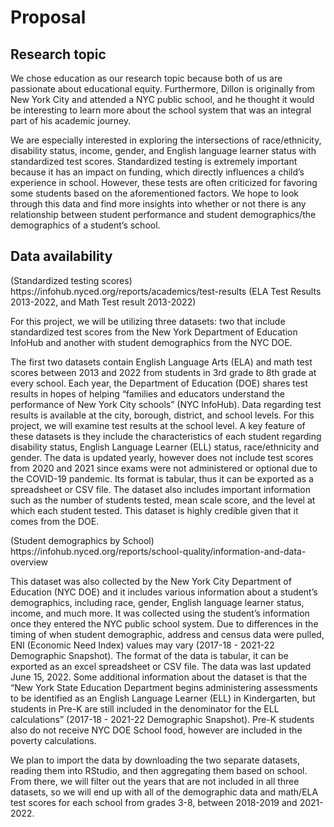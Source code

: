 # Proposal
 
## Research topic

We chose education as our research topic because both of us are passionate about educational equity. Furthermore, Dillon is originally from New York City and attended a NYC public school, and he thought it would be interesting to learn more about the school system that was an integral part of his academic journey. 

We are especially interested in exploring the intersections of race/ethnicity, disability status, income, gender, and English language learner status with standardized test scores. Standardized testing is extremely important because it has an impact on funding, which directly influences a child’s experience in school. However, these tests are often criticized for favoring some students based on the aforementioned factors. We hope to look through this data and find more insights into whether or not there is any relationship between student performance and student demographics/the demographics of a student’s school. 

## Data availability

(Standardized testing scores)
https://infohub.nyced.org/reports/academics/test-results (ELA Test Results 2013-2022, and Math Test result 2013-2022)

For this project, we will be utilizing three datasets: two that include standardized test scores from the New York Department of Education InfoHub and another with student demographics from the NYC DOE. 

The first two datasets contain English Language Arts (ELA) and math test scores between 2013 and 2022 from students in 3rd grade to 8th grade at every school. Each year, the Department of Education (DOE) shares test results in hopes of  helping “families and educators understand the performance of New York City schools” (NYC InfoHub). Data regarding test results is available at the city, borough, district, and school levels. For this project, we will examine test results at the school level. A key feature of these datasets is they include the characteristics of each student regarding disability status, English Language Learner (ELL) status, race/ethnicity and gender. The data is updated yearly, however does not include test scores from 2020 and 2021 since exams were not administered or optional due to the COVID-19 pandemic. Its format is tabular, thus it can be exported as a spreadsheet or CSV file. The dataset also includes important information such as the number of students tested, mean scale score, and the level at which each student tested. This dataset is highly credible given that it comes from the DOE.

(Student demographics by School)
https://infohub.nyced.org/reports/school-quality/information-and-data-overview 

This dataset was also collected by the New York City Department of Education (NYC DOE) and it includes various information about a student’s demographics, including race, gender, English language learner status, income, and much more. It was collected using the student’s information once they entered the NYC public school system. Due to differences in the timing of when student demographic, address and census data were pulled, ENI (Economic Need Index) values may vary (2017-18 - 2021-22 Demographic Snapshot). The format of the data is tabular, it can be exported as an excel spreadsheet or CSV file. The data was last updated June 15, 2022. Some additional information about the dataset is that the “New York State Education Department begins administering assessments to be identified as an English Language Learner (ELL) in Kindergarten, but students in Pre-K are still included in the denominator for the ELL calculations” (2017-18 - 2021-22 Demographic Snapshot). Pre-K students also do not receive NYC DOE School food, however are included in the poverty calculations.

We plan to import the data by downloading the two separate datasets, reading them into RStudio, and then aggregating them based on school. From there, we will filter out the years that are not included in all three datasets, so we will end up with all of the demographic data and math/ELA test scores for each school from grades 3-8, between 2018-2019 and 2021-2022. 
 

